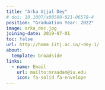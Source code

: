 ```yaml
---
title: "Arka Ujjal Dey"
# doi: 10.1007/s00500-021-06578-4
position: "Graduation Year: 2022"
image: arka_dec.jpg
joining-date: 2019-07-01
toc: false
url: http://home.iitj.ac.in/~dey.1/
about:
  template: broadside
links:
  - name: Email
    url: mailto:mraadam@iu.edu
    icon: fa-solid fa-envelope
---
```

